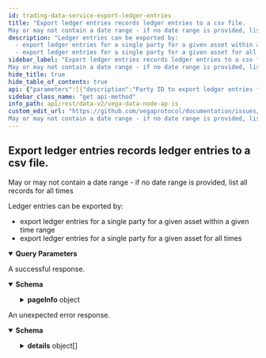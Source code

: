 ```yaml
---
id: trading-data-service-export-ledger-entries
title: "Export ledger entries records ledger entries to a csv file.
May or may not contain a date range - if no date range is provided, list all records for all times"
description: "Ledger entries can be exported by:
  - export ledger entries for a single party for a given asset within a given time range
  - export ledger entries for a single party for a given asset for all times"
sidebar_label: "Export ledger entries records ledger entries to a csv file.
May or may not contain a date range - if no date range is provided, list all records for all times"
hide_title: true
hide_table_of_contents: true
api: {"parameters":[{"description":"Party ID to export ledger entries for.","in":"query","name":"partyId","required":false,"schema":{"type":"string"}},{"description":"Asset ID to export ledger entries for.","in":"query","name":"assetId","required":false,"schema":{"type":"string"}},{"in":"query","name":"pagination.first","required":false,"schema":{"format":"int32","type":"integer"}},{"in":"query","name":"pagination.after","required":false,"schema":{"type":"string"}},{"in":"query","name":"pagination.last","required":false,"schema":{"format":"int32","type":"integer"}},{"in":"query","name":"pagination.before","required":false,"schema":{"type":"string"}},{"description":"Newest records first, older records last, default is true.","in":"query","name":"pagination.newestFirst","required":false,"schema":{"type":"boolean"}},{"description":"Optional start timestamp in nanoseconds past the epoch.","in":"query","name":"dateRange.startTimestamp","required":false,"schema":{"format":"int64","type":"string"}},{"description":"Optional end timestamp in nanoseconds past the epoch.","in":"query","name":"dateRange.endTimestamp","required":false,"schema":{"format":"int64","type":"string"}}],"responses":{"200":{"content":{"application/json":{"schema":{"properties":{"data":{"format":"byte","title":"Exported ledger entries data as byte stream","type":"string"},"pageInfo":{"title":"Page information that is used for fetching further pages","properties":{"endCursor":{"title":"End cursor","type":"string"},"hasNextPage":{"title":"Indicator if there is a next page","type":"boolean"},"hasPreviousPage":{"title":"Indicator if there is a previous page","type":"boolean"},"startCursor":{"title":"Start cursor","type":"string"}},"type":"object"}},"title":"A response that is received when exporting ledger entries","type":"object"}}},"description":"A successful response."},"default":{"content":{"application/json":{"schema":{"properties":{"code":{"format":"int32","type":"integer"},"details":{"items":{"additionalProperties":{},"properties":{"@type":{"type":"string"}},"type":"object"},"type":"array"},"message":{"type":"string"}},"type":"object"}}},"description":"An unexpected error response."}},"tags":["TradingDataService"],"description":"Ledger entries can be exported by:\n  - export ledger entries for a single party for a given asset within a given time range\n  - export ledger entries for a single party for a given asset for all times","operationId":"TradingDataService_ExportLedgerEntries","method":"get","path":"/api/v2/ledgerentry/export","servers":[{"url":"https://api.n07.testnet.vega.xyz","description":"n07 (data node)"},{"url":"https://api.n08.testnet.vega.xyz","description":"n08 (data node)"},{"url":"https://api.n09.testnet.vega.xyz","description":"n09 (data node)"}],"info":{"title":"Vega data node APIs","version":"v0.69.0"},"postman":{"name":"Export ledger entries records ledger entries to a csv file.\nMay or may not contain a date range - if no date range is provided, list all records for all times","description":{"content":"Ledger entries can be exported by:\n  - export ledger entries for a single party for a given asset within a given time range\n  - export ledger entries for a single party for a given asset for all times","type":"text/plain"},"url":{"path":["api","v2","ledgerentry","export"],"host":["{{baseUrl}}"],"query":[{"disabled":false,"description":{"content":"Party ID to export ledger entries for.","type":"text/plain"},"key":"partyId","value":""},{"disabled":false,"description":{"content":"Asset ID to export ledger entries for.","type":"text/plain"},"key":"assetId","value":""},{"disabled":false,"key":"pagination.first","value":""},{"disabled":false,"key":"pagination.after","value":""},{"disabled":false,"key":"pagination.last","value":""},{"disabled":false,"key":"pagination.before","value":""},{"disabled":false,"description":{"content":"Newest records first, older records last, default is true.","type":"text/plain"},"key":"pagination.newestFirst","value":""},{"disabled":false,"description":{"content":"Optional start timestamp in nanoseconds past the epoch.","type":"text/plain"},"key":"dateRange.startTimestamp","value":""},{"disabled":false,"description":{"content":"Optional end timestamp in nanoseconds past the epoch.","type":"text/plain"},"key":"dateRange.endTimestamp","value":""}],"variable":[]},"header":[{"key":"Accept","value":"application/json"}],"method":"GET"}}
sidebar_class_name: "get api-method"
info_path: api/rest/data-v2/vega-data-node-ap-is
custom_edit_url: "https://github.com/vegaprotocol/documentation/issues/new?labels=documentation&title=[Documentation] Requesting changes to 'Export ledger entries records ledger entries to a csv file.
May or may not contain a date range - if no date range is provided, list all records for all times' (trading-data-service-export-ledger-entries)"
---
```



## Export ledger entries records ledger entries to a csv file.
May or may not contain a date range - if no date range is provided, list all records for all times



Ledger entries can be exported by:
  - export ledger entries for a single party for a given asset within a given time range
  - export ledger entries for a single party for a given asset for all times

<details style={{"marginBottom":"1rem"}} data-collapsed={false} open={true}><summary style={{}}><strong>Query Parameters</strong></summary><div><ul><ParamsItem className={"paramsItem"} param={{"description":"Party ID to export ledger entries for.","in":"query","name":"partyId","required":false,"schema":{"type":"string"}}}></ParamsItem><ParamsItem className={"paramsItem"} param={{"description":"Asset ID to export ledger entries for.","in":"query","name":"assetId","required":false,"schema":{"type":"string"}}}></ParamsItem><ParamsItem className={"paramsItem"} param={{"in":"query","name":"pagination.first","required":false,"schema":{"format":"int32","type":"integer"}}}></ParamsItem><ParamsItem className={"paramsItem"} param={{"in":"query","name":"pagination.after","required":false,"schema":{"type":"string"}}}></ParamsItem><ParamsItem className={"paramsItem"} param={{"in":"query","name":"pagination.last","required":false,"schema":{"format":"int32","type":"integer"}}}></ParamsItem><ParamsItem className={"paramsItem"} param={{"in":"query","name":"pagination.before","required":false,"schema":{"type":"string"}}}></ParamsItem><ParamsItem className={"paramsItem"} param={{"description":"Newest records first, older records last, default is true.","in":"query","name":"pagination.newestFirst","required":false,"schema":{"type":"boolean"}}}></ParamsItem><ParamsItem className={"paramsItem"} param={{"description":"Optional start timestamp in nanoseconds past the epoch.","in":"query","name":"dateRange.startTimestamp","required":false,"schema":{"format":"int64","type":"string"}}}></ParamsItem><ParamsItem className={"paramsItem"} param={{"description":"Optional end timestamp in nanoseconds past the epoch.","in":"query","name":"dateRange.endTimestamp","required":false,"schema":{"format":"int64","type":"string"}}}></ParamsItem></ul></div></details><div><ApiTabs><TabItem label={"200"} value={"200"}><div>

A successful response.

</div><div><MimeTabs schemaType={"response"}><TabItem label={"application/json"} value={"application/json"}><SchemaTabs><TabItem label={"Schema"} value={"Schema"}><details style={{}} data-collapsed={false} open={true}><summary style={{"textAlign":"left"}}><strong>Schema</strong></summary><div style={{"textAlign":"left","marginLeft":"1rem"}}></div><ul style={{"marginLeft":"1rem"}}><SchemaItem collapsible={false} name={"data"} required={false} schemaDescription={undefined} schemaName={"byte"} qualifierMessage={undefined} defaultValue={undefined}></SchemaItem><SchemaItem collapsible={true} className={"schemaItem"}><details style={{}}><summary style={{}}><strong>pageInfo</strong><span style={{"opacity":"0.6"}}> object</span></summary><div style={{"marginLeft":"1rem"}}><SchemaItem collapsible={false} name={"endCursor"} required={false} schemaDescription={undefined} schemaName={"End cursor"} qualifierMessage={undefined} defaultValue={undefined}></SchemaItem><SchemaItem collapsible={false} name={"hasNextPage"} required={false} schemaDescription={undefined} schemaName={"Indicator if there is a next page"} qualifierMessage={undefined} defaultValue={undefined}></SchemaItem><SchemaItem collapsible={false} name={"hasPreviousPage"} required={false} schemaDescription={undefined} schemaName={"Indicator if there is a previous page"} qualifierMessage={undefined} defaultValue={undefined}></SchemaItem><SchemaItem collapsible={false} name={"startCursor"} required={false} schemaDescription={undefined} schemaName={"Start cursor"} qualifierMessage={undefined} defaultValue={undefined}></SchemaItem></div></details></SchemaItem></ul></details></TabItem><TabItem label={"Example (from schema)"} value={"Example (from schema)"}><ResponseSamples responseExample={"{\n  \"data\": \"string\",\n  \"pageInfo\": {\n    \"endCursor\": \"string\",\n    \"hasNextPage\": true,\n    \"hasPreviousPage\": true,\n    \"startCursor\": \"string\"\n  }\n}"} language={"json"}></ResponseSamples></TabItem></SchemaTabs></TabItem></MimeTabs></div></TabItem><TabItem label={"default"} value={"default"}><div>

An unexpected error response.

</div><div><MimeTabs schemaType={"response"}><TabItem label={"application/json"} value={"application/json"}><SchemaTabs><TabItem label={"Schema"} value={"Schema"}><details style={{}} data-collapsed={false} open={true}><summary style={{"textAlign":"left"}}><strong>Schema</strong></summary><div style={{"textAlign":"left","marginLeft":"1rem"}}></div><ul style={{"marginLeft":"1rem"}}><SchemaItem collapsible={false} name={"code"} required={false} schemaDescription={undefined} schemaName={"int32"} qualifierMessage={undefined} defaultValue={undefined}></SchemaItem><SchemaItem collapsible={true} className={"schemaItem"}><details style={{}}><summary style={{}}><strong>details</strong><span style={{"opacity":"0.6"}}> object[]</span></summary><div style={{"marginLeft":"1rem"}}><SchemaItem collapsible={false} name={"@type"} required={false} schemaDescription={undefined} schemaName={"string"} qualifierMessage={undefined} defaultValue={undefined}></SchemaItem></div></details></SchemaItem><SchemaItem collapsible={false} name={"message"} required={false} schemaDescription={undefined} schemaName={"string"} qualifierMessage={undefined} defaultValue={undefined}></SchemaItem></ul></details></TabItem><TabItem label={"Example (from schema)"} value={"Example (from schema)"}><ResponseSamples responseExample={"{\n  \"code\": 0,\n  \"details\": [\n    {\n      \"@type\": \"string\"\n    }\n  ],\n  \"message\": \"string\"\n}"} language={"json"}></ResponseSamples></TabItem></SchemaTabs></TabItem></MimeTabs></div></TabItem></ApiTabs></div>
